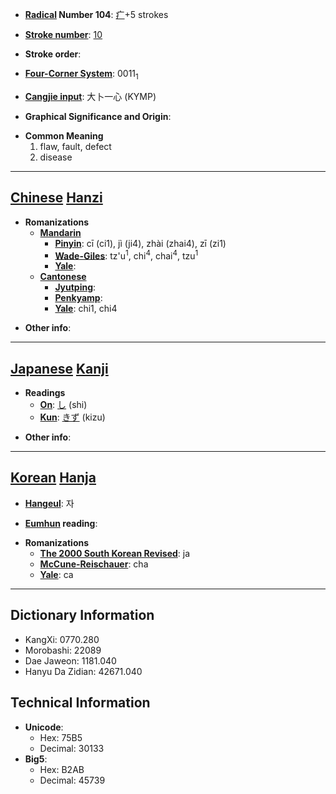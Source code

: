 * '''[[Wiktionary:Chinese radical index| Radical]] Number 104''': [[Wiktionary:Chinese radical index 疒|疒]]+5 strokes

* '''[[Wiktionary:Chinese total strokes index|Stroke number]]''': [[Wiktionary:Chinese total strokes index 10|10]]

* '''Stroke order''': 

* '''[[Wiktionary:Chinese four corner index|Four-Corner System]]''': 0011<sub>1</sub>

* '''[[Wiktionary:Chinese Cangjie index|Cangjie input]]''': 大卜一心 (KYMP)

* '''Graphical Significance and Origin''': 

* '''Common Meaning'''
*#flaw, fault, defect
*# disease


----

== [[Chinese]] [[Hanzi]] ==

* '''Romanizations'''
** '''[[Mandarin]]'''
*** '''[[Pinyin]]''': cī (ci1), jì (ji4), zhài (zhai4), zī (zi1)
*** '''[[Wade-Giles]]''': tz'u<sup>1</sup>, chi<sup>4</sup>, chai<sup>4</sup>, tzu<sup>1</sup>
*** '''[[Yale]]''': 
** '''[[Cantonese]]'''
*** '''[[Jyutping]]''':
*** '''[[Penkyamp]]''': 
*** '''[[Yale]]''': chi1, chi4

* '''Other info''': 

----

== [[Japanese]] [[Kanji]] ==

* '''Readings'''
** '''[[On]]''': [[し]] (shi)
** '''[[Kun]]''': [[きず]] (kizu)

* '''Other info''':  

----

== [[Korean]] [[Hanja]] ==

* '''[[Hangeul]]''': 자

* '''[[Eumhun]] reading''': 

* '''Romanizations'''
** '''[[The 2000 South Korean Revised Romanization|The 2000 South Korean Revised]]''': ja
** '''[[McCune-Reischauer]]''': cha
** '''[[Yale]]''': ca

----

== Dictionary Information ==

* KangXi: 0770.280
* Morobashi: 22089
* Dae Jaweon: 1181.040
* Hanyu Da Zidian: 42671.040

== Technical Information ==

* '''Unicode''':
** Hex: 75B5
** Decimal: 30133
* '''Big5''':
** Hex: B2AB
** Decimal: 45739